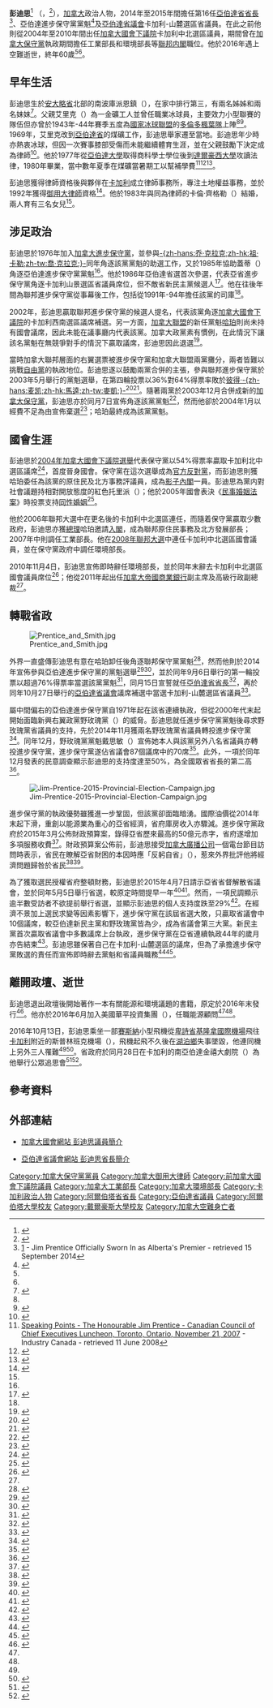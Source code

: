 {{noteTA|G1=地名|G2=Canada
|1=zh-hans:艾省;zh-hk:亞省;zh-tw:艾省;
}}
{{Infobox officeholder
| honorific-prefix = 
| name             = 彭迪思
| native_name      = {{lang|en|Jim Prentice}} {{post-nominals|country=CAN|PC|QC|size=100%}}
| honorific-suffix = 
| image            = Jim Prentice full.jpg
| office1          = 第16任[[亞伯達省省長|亞伯達省省長]]
| monarch1         = [[伊利沙伯二世|伊利沙伯二世]]
| lieutenant_governor1= Donald Ethell
| term_start1      = 2014年9月15日
| term_end1        = 2015年5月24日
| predecessor1     = Dave Hancock
| successor1       = [[瑞秋·諾特利|諾特利]]
| office2          = 亞伯達進步保守黨黨魁
| term_start2      = 2014年9月6日
| term_end2        = 2015年5月5日
| predecessor2     = Dave Hancock <small>（臨時）</small>
| successor2       = Ric McIver <small>（臨時）</small>
| office3          = [[亞伯達省議會|亞伯達省議會]]議員
| constituency3    = 卡加利-山麓
| term_start3      = 2014年10月27日
| term_end3        = 2015年5月5日
| predecessor3     = Len Webber
| successor3       = Prasad Panda
| office4          = [[加拿大國會下議院|加拿大國會下議院]]議員
| constituency4    = 卡加利中北
| term_start4      = 2004年6月28日
| term_end4        = 2010年11月14日
| predecessor4     = 新成立選區
| successor4       = [[米歇爾·倫佩爾|倫佩爾]]
| birth_name       = Peter Eric James Prentice
| birth_date       = {{birth date|1956|07|20|mf=y}}
| birth_place      = [[加拿大|加拿大]][[安大略省|安大略省]]南波庫派恩
| death_date       = {{Death date and age|2016|10|13|1956|7|20|mf=y}}
| death_place      = [[加拿大|加拿大]][[卑詩省|卑詩省]][[湖泊鄉|湖泊鄉]]
| party            = 亞伯達進步保守黨<br>[[加拿大進步保守黨|加拿大進步保守黨]]（1976年–2003年）<br>[[加拿大保守黨|加拿大保守黨]]（2003年-2016年）
| profession       = 律師
| spouse           = {{marriage|Karen Ziegler|1983}}
| children         = Christina、Cassia、Kate
| residence        = [[加拿大|加拿大]][[亞伯達省|亞伯達省]][[卡加利|卡加利]]
| alma_mater       = [[亞伯達大學|亞伯達大學]]<br>[[達爾豪西大學|達爾豪西大學]]法學院
| religion         = 
| footnotes        =
}}

'''彭迪思'''<ref name="星島160614">{{Cite news | url=http://calgary.singtao.ca/311150/2016-06-14/post-%E5%89%8D%E7%9C%81%E9%95%B7%E5%BD%AD%E8%BF%AA%E6%80%9D-%E4%BB%BB%E7%BE%8E%E4%BC%81%E8%83%BD%E6%BA%90%E9%A1%A7%E5%95%8F/?variant=zh-hk | title=前省長彭迪思 任美企能源顧問 | publisher=《[[星島日報|星島日報]]》卡加利版 | date=2016-06-14 | accessdate=2016-10-14 | archive-url=https://web.archive.org/web/20161018204512/http://calgary.singtao.ca/311150/2016-06-14/post-%E5%89%8D%E7%9C%81%E9%95%B7%E5%BD%AD%E8%BF%AA%E6%80%9D-%E4%BB%BB%E7%BE%8E%E4%BC%81%E8%83%BD%E6%BA%90%E9%A1%A7%E5%95%8F/?variant=zh-hk | archive-date=2016-10-18 | dead-url=yes }}</ref> {{post-nominals|country=CAN|PC|QC}}（{{lang|en|Peter Eric James "Jim" Prentice}}，{{bd|1956年|7月20日|catIdx=M|2016年|10月13日}}<ref name="CBC161013">{{Cite news | url=http://www.cbc.ca/news/canada/calgary/jim-prentice-plane-crash-killed-1.3804941 | title=Former Alberta premier Jim Prentice among 4 killed in B.C. plane crash | date=2016-10-13 | accessdate=2016-10-14 | publisher=CBC News | archive-date=2018-04-28 | archive-url=https://web.archive.org/web/20180428011411/http://www.cbc.ca/news/canada/calgary/jim-prentice-plane-crash-killed-1.3804941 | dead-url=no }}</ref>），[[加拿大|加拿大]]政治人物，2014年至2015年間擔任第16任[[亞伯達省省長|亞伯達省省長]]<ref>[http://calgary.ctvnews.ca/jim-prentice-officially-sworn-in-as-alberta-s-premier-1.2007122] {{Wayback|url=http://calgary.ctvnews.ca/jim-prentice-officially-sworn-in-as-alberta-s-premier-1.2007122 |date=20201111213353 }} - Jim Prentice Officially Sworn In as Alberta's Premier -  retrieved 15 September 2014</ref>、亞伯達進步保守黨黨魁<ref>{{cite news|title=Alberta PC leadership vote: Jim Prentice wins on 1st ballot|url=http://www.cbc.ca/news/canada/edmonton/alberta-pc-leadership-vote-jim-prentice-wins-on-1st-ballot-1.2758180|accessdate=September 6, 2014|work=CBC News|date=September 6, 2014|archive-date=2021-05-13|archive-url=https://web.archive.org/web/20210513032950/https://www.cbc.ca/news/canada/edmonton/alberta-pc-leadership-vote-jim-prentice-wins-on-1st-ballot-1.2758180|dead-url=no}}</ref>及[[亞伯達省議會|亞伯達省議會]]卡加利-山麓選區省議員。在此之前他則從2004年至2010年間出任[[加拿大國會下議院|加拿大國會下議院]]卡加利中北選區議員，期間曾在[[加拿大保守黨|加拿大保守黨]]執政期間擔任工業部長和環境部長等[[加拿大内閣|聯邦内閣]]職位。他於2016年遇上空難逝世，終年60歲<ref name=CBC161013/><ref name="Global161014"/>。

==早年生活==
彭迪思生於[[安大略省|安大略省]]北部的南波庫派恩鎮（{{lang|en|South Porcupine}}），在家中排行第三，有兩名姊姊和兩名妹妹<ref name="ABAssembly">{{cite web |title=The Honourable Jim Prentice, PC, QC, 2014-2015 |url=https://www.assembly.ab.ca/lao/library/premiers/j-prentice.html |accessdate=2016-10-19 |work=亞伯達省議會 |archive-date=2021-04-22 |archive-url=https://web.archive.org/web/20210422141919/https://www.assembly.ab.ca/lao/library/premiers/j-prentice.html }}</ref>。父親艾里克（{{lang|en|Eric Prentice}}）為一金礦工人並曾任職業冰球員，主要效力小型聯賽的隊伍但亦曾於1943年-44年賽季五度為[[國家冰球聯盟|國家冰球聯盟]]的[[多倫多楓葉隊|多倫多楓葉隊]]上陣<ref name=CBC161013/><ref>{{cite web |url=http://news.ourontario.ca/timmins/2441681/data |title=Mawhinney, Wilma Lyle Marea  and  Prentice, Eric Dayton ,  (Married) |publisher= |access-date=2016-10-15 |archive-date=2019-05-19 |archive-url=https://web.archive.org/web/20190519180127/http://news.ourontario.ca/timmins/2441681/data }}</ref>。1969年，艾里克改到[[亞伯達省|亞伯達省]]的煤礦工作，彭迪思舉家遷至當地。彭迪思年少時亦熱衷冰球，但因一次賽事膝部受傷而未能繼續體育生涯，並在父親鼓勵下決定成為律師<ref name="Torstar161014">{{Cite news | url=https://www.thestar.com/news/canada/2016/10/14/timeline-of-the-career-of-the-late-jim-prentice.html | title=Timeline of the career of the late Jim Prentice | author=Edwards, Peter | publisher=《多倫多星報》 | date=2016-10-14 | accessdate=2016-10-15 | archive-date=2020-11-07 | archive-url=https://web.archive.org/web/20201107125827/https://www.thestar.com/news/canada/2016/10/14/timeline-of-the-career-of-the-late-jim-prentice.html }}</ref>。他於1977年從[[亞伯達大學|亞伯達大學]]取得商科學士學位後到[[達爾豪西大學|達爾豪西大學]]攻讀法律，1980年畢業，當中數年夏季在煤礦當暑期工以幫補學費<ref>[http://www.ic.gc.ca/epic/site/ic1.nsf/en/01530e.html Speaking Points - The Honourable Jim Prentice - Canadian Council of Chief Executives Luncheon, Toronto, Ontario, November 21, 2007] - Industry Canada - retrieved 11 June 2008</ref><ref>{{cite web|title=Former Alberta premier saw public life as a 'noble calling'|url=https://www.ualberta.ca/news-and-events/newsarticles/2016/october/former-alberta-premier-saw-public-life-as-a-noble-calling|accessdate=2016-10-15|work=[[亞伯達大學|亞伯達大學]]|date=2016-10-14|author=Betkowski, Bet|coauthor=Brown, Mike|archive-url=https://web.archive.org/web/20161015010107/https://www.ualberta.ca/news-and-events/newsarticles/2016/october/former-alberta-premier-saw-public-life-as-a-noble-calling|archive-date=2016-10-15|dead-url=yes}}</ref><ref>{{cite web|title=Prentice under pressure|url=https://alumni.dal.ca/news/alumni/prentice-under-pressure/|accessdate=2016-10-15|work=[[達爾豪西大學|達爾豪西大學]]|date=2014-04-24|archive-date=2019-05-20|archive-url=https://web.archive.org/web/20190520212540/https://alumni.dal.ca/news/alumni/prentice-under-pressure/}}</ref>。

彭迪思獲得律師資格後與夥伴在[[卡加利|卡加利]]成立律師事務所，專注土地權益事務，並於1992年獲得[[御用大律師|御用大律師]]資格<ref>{{cite web|title=Premier Jim Prentice memorial|url=http://www.alberta.ca/jim-prentice-memorial.cfm|accessdate=2016-10-15|work=亞伯達省政府|deadurl=yes|archiveurl=https://web.archive.org/web/20161014231647/http://www.alberta.ca/jim-prentice-memorial.cfm|archivedate=2016-10-14}}</ref>。他於1983年與同為律師的卡倫·齊格勒（{{lang|en|Karen Ziegler}}）結婚，兩人育有三名女兒<ref name="ABAssembly"/>。

==涉足政治==
彭迪思於1976年加入[[加拿大進步保守黨|加拿大進步保守黨]]，並參與[[喬·克拉克|-{zh-hans:乔·克拉克;zh-hk:祖·卡勒;zh-tw:喬·克拉克;}-]]同年角逐該黨黨魁的助選工作，又於1985年協助蓋蒂（{{lang|en|Don Getty}}）角逐亞伯達進步保守黨黨魁<ref name="Torstar161014"/>。他於1986年亞伯達省選首次參選，代表亞省進步保守黨角逐卡加利山景選區省議員席位，但不敵省新民主黨候選人<ref>{{cite news|title=A 1986 photo of Jim Prentice|url=http://www.ottawacitizen.com/news/1986+photo+Prentice+Prentice+Progressive+Conservative+candidate+Calgary+Mountain+View+defeated+candidate+Hawkesworth+Prentice+wife+Karen+stare+glumly+election+results+Photo+Calgary+Herald+file+photo+originally+published+1986/10182250/story.html|accessdate=19 February 2016|work=Ottawa Citizen|publisher=Postmedia|date=September 6, 2014|archive-date=2019-05-20|archive-url=https://web.archive.org/web/20190520101237/http://www.ottawacitizen.com/news/1986+photo+Prentice+Prentice+Progressive+Conservative+candidate+Calgary+Mountain+View+defeated+candidate+Hawkesworth+Prentice+wife+Karen+stare+glumly+election+results+Photo+Calgary+Herald+file+photo+originally+published+1986/10182250/story.html}}</ref>。他在往後年間為聯邦進步保守黨從事幕後工作，包括從1991年-94年擔任該黨的司庫<ref name="Torstar161014"/>。

2002年，彭迪思贏取聯邦進步保守黨的候選人提名，代表該黨角逐[[加拿大國會下議院|加拿大國會下議院]]的卡加利西南選區議席補選。另一方面，[[加拿大聯盟|加拿大聯盟]]的新任黨魁[[斯蒂芬·哈珀|哈珀]]則尚未持有國會議席，因此未能在議事廳内代表該黨。加拿大政黨素有慣例，在此情況下讓該名黨魁在無競爭對手的情況下贏取議席，彭迪思因此退選<ref>{{cite book|last1=Plamondon|first1=Bob|title=Full Circle: Death and Resurrection In Canadian Conservative Politics|date=Nov 21, 2014|publisher=eBookIt.com|pages=370-375|url=https://books.google.ca/books?id=eZyMBQAAQBAJ|accessdate=19 February 2016|archive-date=2019-05-20|archive-url=https://web.archive.org/web/20190520105135/https://books.google.ca/books?id=eZyMBQAAQBAJ}}</ref>。

當時加拿大聯邦層面的右翼選票被進步保守黨和加拿大聯盟兩黨攤分，兩者皆難以挑戰[[加拿大自由黨|自由黨]]的執政地位。彭迪思遂以鼓勵兩黨合併的主張，參與聯邦進步保守黨於2003年5月舉行的黨魁選舉，在第四輪投票以36%對64%得票率敗於[[彼得·麥凱|彼得·-{zh-hans:麦凯;zh-hk:馬逵;zh-tw:麥凱;}-]]<ref name="CBC030601">{{cite news |url=http://www.cbc.ca/news/canada/new-tory-leader-mackay-calls-for-unity-1.358876 |title=New Tory leader MacKay calls for unity |publisher=CBC News |accessdate=2015-11-06 |date=2003-06-01 |archive-date=2016-02-07 |archive-url=https://web.archive.org/web/20160207104801/http://www.cbc.ca/news/canada/new-tory-leader-mackay-calls-for-unity-1.358876 |dead-url=no }}</ref><ref>{{cite web|title=2003 PROGRESSIVE CONSERVATIVE LEADERSHIP CONVENTION|url=http://www.cpac.ca/en/2003-progressive-conservative-leadership/|website=cpac.ca|accessdate=19 February 2016|archive-date=2021-10-23|archive-url=https://web.archive.org/web/20211023223953/https://www.cpac.ca/en/2003-progressive-conservative-leadership/}}</ref>。隨著兩黨於2003年12月合併成新的[[加拿大保守黨|加拿大保守黨]]，彭迪思亦於同月7日宣佈角逐該黨黨魁<ref>{{cite news |url=http://edmontonjournal.com/news/local-news/jim-prentice-timeline-a-long-career-of-public-service |title=Jim Prentice timeline: A long career of public service |publisher=《愛民頓日報》 |accessdate=2016-10-14 |date=2016-10-14 |first=Stuart |last=Thomson |archive-date=2021-10-19 |archive-url=https://web.archive.org/web/20211019075812/https://edmontonjournal.com/news/local-news/jim-prentice-timeline-a-long-career-of-public-service }}</ref>，然而他卻於2004年1月以經費不足為由宣佈棄選<ref>{{cite news |url=http://calgaryherald.com/news/politics/jim-prentice-a-career-that-changed-conservative-politics |title=Jim Prentice: A career that changed Conservative politics |publisher=《卡加利先驅報》 |accessdate=2016-10-14 |date=2016-10-14 |author=Wood, James |coauthor=Varcoe, Chris |archive-date=2016-10-17 |archive-url=https://web.archive.org/web/20161017090340/http://calgaryherald.com/news/politics/jim-prentice-a-career-that-changed-conservative-politics |dead-url=no }}</ref>；哈珀最終成為該黨黨魁。

==國會生涯==
彭迪思於[[2004年加拿大國會下議院選舉|2004年加拿大國會下議院選舉]]代表保守黨以54%得票率贏取卡加利北中選區議席<ref>{{cite news|title=244 Calgary North Centre|url=http://www.cbc.ca/canadavotes2004/riding/244/|work=CBC News|accessdate=2016-10-15|archive-date=2015-09-24|archive-url=https://web.archive.org/web/20150924141021/http://www.cbc.ca/canadavotes2004/riding/244/}}</ref>，首度晉身國會。保守黨在這次選舉成為[[官方反對黨|官方反對黨]]，而彭迪思則獲哈珀委任為該黨的原住民及北方事務評議員，成為[[影子內閣|影子內閣]]一員。彭迪思為黨内對社會議題持相對開放態度的紅色托里派（{{lang|en|Red Tories}}）；他於2005年國會表決《[[民事婚姻法案|民事婚姻法案]]》時投票支持[[加拿大同性婚姻|同性婚姻]]<ref>{{cite news |url=http://www.ctv.ca/servlet/ArticleNews/scfcn/CTVNews/20050203/same_sex_050203/Canada/ |title=Gay marriage bill reveals party divisions |publisher=Ctv.ca |date=2005-02-03 |accessdate=2010-07-05 |archive-date=2007-11-20 |archive-url=https://archive.today/20071120223819/http://www.ctv.ca/servlet/ArticleNews/scfcn/CTVNews/20050203/same_sex_050203/Canada/ |dead-url=yes }}</ref>。

他於2006年聯邦大選中在更名後的卡加利中北選區連任，而隨着保守黨贏取少數政府，彭迪思亦獲[[加拿大總理|總理]]哈珀邀請[[加拿大內閣|入閣]]，成為聯邦原住民事務及北方發展部長；2007年中則調任工業部長。他在[[2008年加拿大國會下議院選舉|2008年聯邦大選]]中連任卡加利中北選區國會議員，並在保守黨政府中調任環境部長。

2010年11月4日，彭迪思宣佈即時辭任環境部長，並於同年末辭去卡加利中北選區國會議員席位<ref>{{cite news|title=Jim Prentice leave politics for CIBC|url=http://www.theglobeandmail.com/news/politics/prentice-quits-cabinet-closes-door-on-political-life/article1216199/|work=《[[環球郵報|環球郵報]]》|date=2010-11-04|accessdate=2016-10-15|archive-date=2021-10-19|archive-url=https://web.archive.org/web/20211019075812/https://www.theglobeandmail.com/news/politics/prentice-quits-cabinet-closes-door-on-political-life/article1216199/}}</ref>；他從2011年起出任[[加拿大帝國商業銀行|加拿大帝國商業銀行]]副主席及高級行政副總裁<ref name="星島160614"/>。

==轉戰省政==
[[File:Prentice_and_Smith.jpg|thumb]]

外界一直盛傳彭迪思有意在哈珀卸任後角逐聯邦保守黨黨魁<ref>{{cite news|title='Draft Jim Prentice' movement urging ex-Harper minister to leave CIBC and run for Alberta PC leadership|url=http://news.nationalpost.com/2014/04/09/draft-jim-prentice-movement-urging-ex-harper-minister-to-leave-cibc-and-run-for-alberta-pc-leadership/|accessdate=2014-05-06|newspaper=National Post|date=2014-04-09}}</ref>，然而他則於2014年宣佈參與亞伯達進步保守黨的黨魁選舉<ref>{{cite news|title=Prentice enters Alberta PC Party Leadership race|url=http://calgary.ctvnews.ca/prentice-enters-alberta-pc-party-leadership-race-1.1823250|accessdate=2014-05-15|newspaper=CTV News|date=2014-05-15|archive-date=2021-05-13|archive-url=https://web.archive.org/web/20210513032946/https://calgary.ctvnews.ca/prentice-enters-alberta-pc-party-leadership-race-1.1823250|dead-url=no}}</ref><ref>{{cite news|title=Jim Prentice forming team for Alberta Tory leadership race|url=http://www.cbc.ca/news/politics/jim-prentice-forming-team-for-alberta-tory-leadership-race-1.2624808|accessdate=May 6, 2014|newspaper=CBC News|date=April 28, 2014|archive-date=2021-05-13|archive-url=https://web.archive.org/web/20210513032951/https://www.cbc.ca/news/politics/jim-prentice-forming-team-for-alberta-tory-leadership-race-1.2624808|dead-url=no}}</ref>，並於同年9月6日舉行的第一輪投票以超過76%得票率當選該黨黨魁<ref>{{cite news|title=Alberta PC leadership vote: Jim Prentice wins on 1st ballot|url=http://www.cbc.ca/news/canada/edmonton/alberta-pc-leadership-vote-jim-prentice-wins-on-1st-ballot-1.2758180?cmp=rss|accessdate=2014-09-06|publisher=CBC News|date=2014-09-06|archive-date=2021-05-17|archive-url=https://web.archive.org/web/20210517112832/https://www.cbc.ca/news/canada/edmonton/alberta-pc-leadership-vote-jim-prentice-wins-on-1st-ballot-1.2758180?cmp=rss}}</ref>，同月15日宣誓就任[[亞伯達省省長|亞伯達省省長]]<ref>{{cite news|title=Prentice promises 'new way of doing things' as smaller cabinet sworn in|url=http://www.edmontonjournal.com/Prentice+names+Mandel+health+minister+member+cabinet/10205281/story.html|newspaper=《愛民頓日報》|date=2014-09-15|deadurl=yes|archiveurl=https://web.archive.org/web/20141006130519/http://www.edmontonjournal.com/Prentice+names+Mandel+health+minister+member+cabinet/10205281/story.html|archivedate=2014-10-06}}</ref>，再於同年10月27日舉行的[[亞伯達省議會|亞伯達省議會]]議席補選中當選卡加利-山麓選區省議員<ref name=foothills>{{cite news|title=Premier Prentice to run in Calgary-Foothills in October byelection|url=http://globalnews.ca/news/1587770/premier-prentice-to-make-byelection-announcement/|publisher=Global Neww|date=2014-09-29|accessdate=2016-10-19|archive-date=2018-12-11|archive-url=https://web.archive.org/web/20181211090609/https://globalnews.ca/news/1587770/premier-prentice-to-make-byelection-announcement/|dead-url=no}}</ref>。

屬中間偏右的亞伯達進步保守黨自1971年起在該省連續執政，但從2000年代末起開始面臨新興右翼政黨野玫瑰黨（{{lang|en|Wildrose Party}}）的威脅。彭迪思就任進步保守黨黨魁後尋求野玫瑰黨省議員的支持，先於2014年11月獲兩名野玫瑰黨省議員轉投進步保守黨<ref name="CP141124">{{cite news|title=Two Wildrose members crossing the floor to join Tories|url=http://www.theglobeandmail.com/news/alberta/two-wildrose-members-crossing-the-floor-to-join-tories-sources-say/article21733277/|accessdate=2016-10-19|first=Dean|last=Bennett|work=加新社（刊於《[[環球郵報|環球郵報]]》）|date=2014-11-24|archive-date=2016-03-04|archive-url=https://web.archive.org/web/20160304111409/http://www.theglobeandmail.com/news/alberta/two-wildrose-members-crossing-the-floor-to-join-tories-sources-say/article21733277/|dead-url=no}}</ref>。同年12月，野玫瑰黨黨魁戴思敏（{{lang|en|Danielle Smith}}）宣佈她本人與該黨另外八名省議員亦轉投進步保守黨，進步保守黨遂佔省議會87個議席中的70席<ref name="Metro141217">{{cite news|title='I want this premier to succeed' — Wildrose leader Danielle Smith, eight other MLAs join PCs|url=http://www.metronews.ca/news/canada/2014/12/17/nine-wildrose-mlas-bolt-for-alberta-pc-party.html|accessdate=2016-10-19|newspaper=加拿大《[[都市日報|都市日報]]》|date=2014-12-17|archive-url=https://web.archive.org/web/20160827142016/http://www.metronews.ca/news/canada/2014/12/17/nine-wildrose-mlas-bolt-for-alberta-pc-party.html|archive-date=2016-08-27|dead-url=yes}}</ref>。此外，一項於同年12月發表的民意調查顯示彭迪思的支持度達至50%，為全國眾省省長的第二高<ref>{{Cite news | url=http://news.singtao.ca/calgary/2014-12-17/province1418799632d5367714.html | title=全國省長支持度 彭迪思第二高 | publisher=《[[星島日報|星島日報]]》卡加利版 | date=2014-12-17 | accessdate=2016-10-19 | archive-url=https://web.archive.org/web/20161020104137/http://news.singtao.ca/calgary/2014-12-17/province1418799632d5367714.html | archive-date=2016-10-20 | dead-url=yes }}</ref>。

[[File:Jim-Prentice-2015-Provincial-Election-Campaign.jpg|thumb]]

進步保守黨的執政優勢雖獲進一步鞏固，但該黨卻面臨暗湧。國際油價從2014年末起下滑，重創以能源業為重心的亞省經濟，省府庫房收入亦驟減。進步保守黨政府於2015年3月公佈財政預算案，錄得亞省歷來最高的50億元赤字，省府遂增加多項服務收費<ref>{{Cite news | url=http://news.singtao.ca/calgary/2015-03-28/headline1427523728d5504219.html | title=省服務全面加費 彭迪思籲共度時艱 不敷之數高達70億 | author=郭康立 | publisher=《[[星島日報|星島日報]]》卡加利版 | date=2015-03-28 | accessdate=2016-10-19 | archive-url=https://web.archive.org/web/20161020103840/http://news.singtao.ca/calgary/2015-03-28/headline1427523728d5504219.html | archive-date=2016-10-20 | dead-url=yes }}</ref>。財政預算案公佈前，彭迪思接受[[加拿大廣播公司|加拿大廣播公司]]一個電台節目訪問時表示，省民在瞭解亞省財困的本因時應「反躬自省」（{{lang|en|"look in the mirror"}}），惹來外界批評他將經濟問題歸咎於省民<ref name=electiongaffes>{{cite web|url=http://www.theglobeandmail.com/news/alberta/mirrors-and-miscalculations-five-alberta-election-moments-to-remember/article24254881/|title=Mirrors and miscalculations: Five Alberta election moments to remember|first=Allan|last=Maki|work=《[[環球郵報|環球郵報]]》|date=2015-05-05|accessdate=2016-10-19|archive-date=2021-03-08|archive-url=https://web.archive.org/web/20210308152524/https://www.theglobeandmail.com/news/alberta/mirrors-and-miscalculations-five-alberta-election-moments-to-remember/article24254881/}}</ref><ref>{{Cite news | url=http://news.singtao.ca/vancouver/2015-03-06/canada1425641209d5468033.html | title=亞省財困諉過省民 反對黨促省長道歉 | publisher=《[[星島日報|星島日報]]》卡加利版 | date=2015-03-06 | accessdate=2016-10-19 | archive-url=https://web.archive.org/web/20170305003352/http://news.singtao.ca/vancouver/2015-03-06/canada1425641209d5468033.html | archive-date=2017-03-05 | dead-url=yes }}</ref>。

為了獲取選民授權省府整頓財務，彭迪思於2015年4月7日請示亞省省督解散省議會，並於同年5月5日舉行省選，較原定時間提早一年<ref>{{cite web|url=http://www.theglobeandmail.com/news/alberta/alberta-to-hold-election-on-may-5/article23821249/|title=Jim Prentice seeks mandate on May 5 in cautious Alberta election bid|first=Justin|last=Giovannetti|work=《[[環球郵報|環球郵報]]》|date=2015-04-07|accessdate=2016-10-19|archive-date=2021-10-19|archive-url=https://web.archive.org/web/20211019060637/https://www.theglobeandmail.com/news/alberta/alberta-to-hold-election-on-may-5/article23821249/}}</ref><ref>{{Cite news | url=http://news.singtao.ca/vancouver/2015-04-08/province1428488107d5521806.html | title=提早1年 亞省突宣布5月5日省選 | author=劉培慶 | publisher=《[[星島日報|星島日報]]》卡加利版 | date=2015-04-08 | accessdate=2016-10-19 | archive-url=https://web.archive.org/web/20170305004845/http://news.singtao.ca/vancouver/2015-04-08/province1428488107d5521806.html | archive-date=2017-03-05 | dead-url=yes }}</ref>。然而，一項民調顯示逾半數受訪者不欲提前舉行省選，並顯示彭迪思的個人支持度跌至29%<ref>{{Cite news | url=http://news.singtao.ca/calgary/2015-04-02/headline1427956310d5510958.html | title=民調稱逾半省民不欲省選提前 彭迪思民望遜NDP黨魁 | author=郭康立 | publisher=《[[星島日報|星島日報]]》卡加利版 | date=2015-04-02 | accessdate=2016-10-19 | archive-url=https://web.archive.org/web/20170305003356/http://news.singtao.ca/calgary/2015-04-02/headline1427956310d5510958.html | archive-date=2017-03-05 | dead-url=yes }}</ref>。在經濟不景加上選民求變等因素影響下，進步保守黨在該屆省選大敗，只贏取省議會中10個議席，較亞伯達新民主黨和野玫瑰黨皆為少，成為省議會第三大黨。新民主黨首次贏取省議會中多數議席上台執政，進步保守黨在亞省連續執政44年的歲月亦告結束<ref>{{Cite news | url=http://news.singtao.ca/vancouver/2015-05-06/headline1430907708d5565762.html | title=亞省變天 NDP上台 | publisher=《[[星島日報|星島日報]]》卡加利版 | date=2015-05-06 | accessdate=2016-10-19 | archive-url=https://web.archive.org/web/20170305004838/http://news.singtao.ca/vancouver/2015-05-06/headline1430907708d5565762.html | archive-date=2017-03-05 | dead-url=yes }}</ref>。彭迪思雖保著自己在卡加利-山麓選區的議席，但為了承擔進步保守黨敗選的責任而宣佈即時辭去黨魁和省議員職務<ref>{{cite news|title=Alberta PC Leader Jim Prentice resigns after winning seat in Calgary-Foothills|url=http://globalnews.ca/news/1982058/alberta-pc-leader-jim-prentice-wins-seat-in-calgary-foothills/|accessdate=2015-05-05|work=Global News|date=2015-05-05|archive-date=2021-10-19|archive-url=https://web.archive.org/web/20211019173551/https://globalnews.ca/news/1982058/alberta-pc-leader-jim-prentice-wins-seat-in-calgary-foothills/}}</ref><ref>{{cite news|title=Jim Prentice resigns after orange wave sweeps Alberta|url=http://www.cbc.ca/news/elections/alberta-votes/jim-prentice-resigns-after-orange-wave-sweeps-alberta-1.3062789|accessdate=2016-10-19|work=CBC News|date=2015-05-05|archive-date=2020-11-12|archive-url=https://web.archive.org/web/20201112001310/https://www.cbc.ca/news/elections/alberta-votes/jim-prentice-resigns-after-orange-wave-sweeps-alberta-1.3062789}}</ref>。

==離開政壇、逝世==
彭迪思退出政壇後開始著作一本有關能源和環境議題的書籍，原定於2016年末發行<ref name="CBC161014">{{cite news|title=Jim Prentice's top 5 career highlights|url=http://www.cbc.ca/news/canada/calgary/jim-prentice-career-highlights-1.3805420|accessdate=2016-10-19|work=CBC News|date=2016-10-14|archive-date=2021-07-23|archive-url=https://web.archive.org/web/20210723235936/https://www.cbc.ca/news/canada/calgary/jim-prentice-career-highlights-1.3805420}}</ref>。他亦於2016年6月加入美國華平投資集團（{{lang|en|Warburg Pincus}}），任職能源顧問<ref name="星島160614"/><ref name="CBC161014"/>。

2016年10月13日，彭迪思乘坐一部[[賽斯納|賽斯納]]小型飛機從[[卑詩省|卑詩省]][[基隆拿國際機場|基隆拿國際機場]]飛往[[卡加利|卡加利]]附近的斯普林班克機場（{{lang|en|Springbank Airport}}），飛機起飛不久後在[[湖泊鄉|湖泊鄉]]失事墜毀，他連同機上另外三人罹難<ref name=CBC161013/><ref name="Global161014">{{Cite news | url=http://globalnews.ca/news/3003223/jim-prentice-60-dies-in-kelowna-plane-crash/?sf38890255=1 | title=Jim Prentice, 60, dies in Kelowna plane crash | author=Scotti, Monique | publisher=Global News | date=2016-10-14 | accessdate=2016-10-14 | archive-date=2020-09-21 | archive-url=https://web.archive.org/web/20200921092505/https://globalnews.ca/news/3003223/jim-prentice-60-dies-in-kelowna-plane-crash/?sf38890255=1 | dead-url=no }}</ref>。省政府於同月28日在卡加利的南亞伯達金禧大劇院（{{lang|en|Southern Alberta Jubilee Auditorium}}）為他舉行公眾追思會<ref name="Global161028">{{Cite news | url=http://globalnews.ca/news/3026508/jim-prentice-memorial-live-coverage-friday/ | title=Jim Prentice remembered at state memorial: 'he gave Canada and Alberta his very best' | author=Gilligan, Melissa | coauthor=Tucker, Erika | publisher=Global News | date=2016-10-28 | accessdate=2016-11-19 | archive-date=2021-10-20 | archive-url=https://web.archive.org/web/20211020181326/https://globalnews.ca/news/3026508/jim-prentice-memorial-live-coverage-friday/ }}</ref><ref name="星島161028">{{Cite news | url=http://calgary.singtao.ca/454062/2016-10-28/post-%E5%BD%AD%E8%BF%AA%E6%80%9D%E8%BF%BD%E6%80%9D%E6%9C%83%E4%BB%8A%E5%A4%A9%E8%88%89%E8%A1%8C/?variant=zh-hk | title=彭迪思追思會今天舉行 | publisher=《[[星島日報|星島日報]]》卡加利版 | date=2016-10-28 | accessdate=2016-11-19 | archive-url=https://web.archive.org/web/20161120005954/http://calgary.singtao.ca/454062/2016-10-28/post-%E5%BD%AD%E8%BF%AA%E6%80%9D%E8%BF%BD%E6%80%9D%E6%9C%83%E4%BB%8A%E5%A4%A9%E8%88%89%E8%A1%8C/?variant=zh-hk | archive-date=2016-11-20 | dead-url=yes }}</ref>。

==參考資料==
{{reflist|2}}

==外部連結==
{{commons category|Jim Prentice}}
*{{en}}{{fr}}[http://www.lop.parl.gc.ca/ParlInfo/Files/Parliamentarian.aspx?Item=071361b9-2d25-4389-a24a-34cc4b1a8535&Language=E&Section=ALL 加拿大國會網站 彭迪思議員簡介] {{Wayback|url=http://www.lop.parl.gc.ca/ParlInfo/Files/Parliamentarian.aspx?Item=071361b9-2d25-4389-a24a-34cc4b1a8535&Language=E&Section=ALL |date=20170406011951 }}
*{{en}}[https://www.assembly.ab.ca/lao/library/premiers/j-prentice.html 亞伯達省議會網站 彭迪思省長簡介] {{Wayback|url=https://www.assembly.ab.ca/lao/library/premiers/j-prentice.html |date=20210422141919 }}

{{DEFAULTSORT:Prentice, Jim}}
[[Category:加拿大保守黨黨員|Category:加拿大保守黨黨員]]
[[Category:加拿大御用大律師|Category:加拿大御用大律師]]
[[Category:前加拿大國會下議院議員|Category:前加拿大國會下議院議員]]
[[Category:加拿大工業部長|Category:加拿大工業部長]]
[[Category:加拿大環境部長|Category:加拿大環境部長]]
[[Category:卡加利政治人物|Category:卡加利政治人物]]
[[Category:阿爾伯塔省省長|Category:阿爾伯塔省省長]]
[[Category:亞伯達省議員|Category:亞伯達省議員]]
[[Category:阿爾伯塔大學校友|Category:阿爾伯塔大學校友]]
[[Category:戴爾豪斯大學校友|Category:戴爾豪斯大學校友]]
[[Category:加拿大空難身亡者|Category:加拿大空難身亡者]]